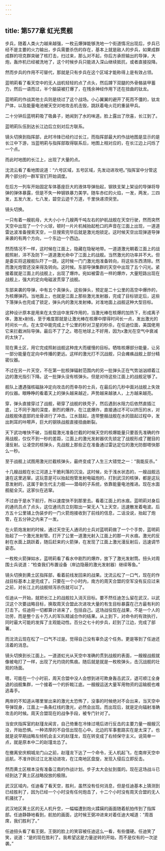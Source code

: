 ```yaml
---
---
---
```

title: 第577章 虹光贯舰
---



步兵，随着人类火力越来越强，一枚云爆弹能够洗地一个街道情况出现后，步兵已经不是主要的火力输出，步兵需要杀伤的存在，基本上就是敌人的步兵，如果成群成群的坦克群突破了核打击，扫过来，那么对不起，你后方承担输出的导弹，大炮，轰炸机已经被洗地了，这个时候步兵只能进入深山继续抵抗，或者直接投降。

然而步兵的作用不可替代，那就是只有步兵在这个区域才能称得上是有效占领。

蓝明莉看了看天空中的无人战机轻轻的点了点头，然后蹲下双腿的外骨骼装甲蓄力，然后一语而过，半个脑袋被打爆了，在残余神经作用下还在扭曲的钛龙。

蓝明莉的作战其他士兵则是绕过了这个战场。小心翼翼的避开了死而不僵的，钛龙尸体，以及能量电池被天空对地攻击机击毁，跳跃着电火花的重装甲兵。

二十分钟后蓝明莉吸了吸鼻子，她闻到了水的味道。脸上露出了欣喜，长江到了。

蓝明莉队伍到达长江边后立刻对后方联系。

镜头切换到指挥部，此时冷锋已经约过长江，而指挥部最大的作战地图是显示的是长江中下游，当蓝明莉与指挥部取得联系后，地图上相对应的，在长江边上闪烁了一个点。

而此时地图的长江上，出现了大量的点。

沈流云看了看地图说道：“六号区域，五号区域，先发动进攻吧。”指挥室中分管这两个部分的一群军官们开始调度。

在后方一列车开始固定车体基座巨大的液体导弹抬起，钢铁支架上架设的导弹将导弹的弹体暴露，但是不失一种钢铁暴力美学。随车赤红的火焰，一发，两发，三四发，五发六发，七八发，碧空云迹千万道，千里快递须臾至。

镜头切换。

一只有着一艘航母，大大小小十几艘两千吨左右的护航战舰在天空行驶，然而突然天空中出现了一个个火球，顿时一片片机械抬起枪口的声音在江面上出现，一道道雷达波准备搜索天空，一旦搜索完毕后就是激光炮锁定。这时候天空出现弹道导弹来袭的有两个方向，一个东边一个西边。

然而情况不一样，这时候在江面上，隐藏在隐秘地带。一道道激光朝着江面上的战舰照射，淬不及防下一道道激光命中了江面上的战舰。当然激光的功率并不大。但是委实将这艘舰队吓了一跳，这时候一门门激光炮准备转向，将这些东西清除。然而激光炮管还没来得及转向。这时候。东部导弹集群的天空中出现了五个闪光。紧接着就是江面上的战舰上，出现了爆炸。宛如被雷击一样的爆炸，大量短路出现在战舰上，强大的定向电磁波贯穿了战舰。

东部来袭的导弹，中有五个真弹头，这些弹头，预定是二十公里的高空中爆炸的，为核爆弹药。当地面上，也就是江面上那些激光发射器，完成了目标锁定后，这些下落弹头也完成了锁定，弹头内的激光发射棒。对准地面上战舰这种大型目标。

这种设计原本是用来在太空战中发挥作用的，当激光棒在核爆的加热下，形成离子体，激发x射线，至于难度那就是让激光棒在核爆中撑得时间长一点，发出激光的时间长一点。在太空中能完成上千公里的秒对卫星的秒杀，在任迪位面，美国佬用它来拦截洲际导弹。最后不了了之。嗯在地球上不好用，因为x激光在空气中衰减的太快了。

现在黄土区，用它完成照射战舰这种庞大而缓慢的目标。牺牲核爆部分能量，让另一部分能量在定向中传播的更远。这样的激光打不沉战舰，只会瘫痪战舰上部分精密仪器。

不过在另一片天空，不在第一批核弹辐射范围内的另一批弹头正在气势汹汹顺着江边的激光指引下降。这一批弹头没有核弹头。但是对待这些江面上的战舰足够了。

舰队上遭遇强核磁脉冲定向攻击的而幸存的士兵，在最后的几秒中面对战舰上失效的仪器。眼睁睁的看着天上的弹头越来越近，声势越来越骇人，上方越来越亮。

穿，弹头直接穿过了战舰，砸穿了战舰的铁壳子，然后遇到水阻力后依然直插江底，江不同于海的深度，剧烈的爆炸，在江底爆炸，直接通过不可以挤压的水，对战舰舰体底部的龙骨进行了冲击。江水鼓起，连带整艘战舰在水的鼓起过程中，发出刺耳的咔嚓声，巨大的钢铁战舰直接扭曲断裂。

天下武功唯快不破，当舰载激光准备拦截的时候天空的核爆能量只要首先准确的作用战舰，仅仅不到一秒的差距，江面上的激光发射器优先锁定了战舰形成了醒目的漫反射。让凌空的核弹头，先战舰上那些正在准备通过雷达定位的激光防御塔快那么一秒。

至于战舰上试图用激光拦截核弹头，最终变成了人生三大错觉之一：“我能反杀。”

十几艘战舰在长江河道上干脆利落的沉没。这时候，处于浅水状态的，一艘战舰迅速在这里逃窜。这玩意是可以抬起炮管发射电磁炮的，打到武汉的核弹，都是这玩意发射的，这属于新生代主力舰——潜母的子系统，依靠能量电池推进。现在水面舰艇全灭。这家伙在逃窜。

不过由于是水下航行，所以速度快不到那里去。看着江面上的水痕。蓝明莉对身后的通讯员点了点头，这位通讯员立刻取出一架无人飞上天空，迅速散发着电波。后方五十公里铺上伪装步的一门火箭炮接收到了前线的信息，二话没说，抬起了炮管，在五分钟之内来了一发。

在火箭炮发射的时候，通过天空无人通讯的士兵对蓝明莉做了一个个手势，蓝明莉抬起了一个激光发射管。打开了公里一道激光射入江面上的那一片水痕。激光的反射在水面上跳跃着，随后赶来的火箭弹，在发现了江面上激光漫反射后，迅速调节姿态。

一枚枚火箭弹如水，蓝明莉看了看水中剧烈的爆炸，放下了激光发射筒。扭头对周围士兵说道：“检查我们布置设备（岸边隐蔽的激光发射器）继续等鱼。”

镜头切换到黄土区指挥部，看着前线发回来的战果。沈流云松了一口气，现在的作战目标基本上是完成了。只要在一个小时内，南方的周天合盟的空军没有反应过来之前，对长江上的战舰倾泻杀伤就可以了。

任迪从一开始，就把长江上的战舰拉入消灭目标。要不然任迪怎么留在武汉，以武汉这个次要战略目标，换取周天合盟此次进攻大量的有生目标暴露在己方最有利的打击下。任迪将一切都算计进来了，包括自己。这场战役现在战果，不是一个人的功劳，而是整个五十万人的军队精诚合作的结果。从上到下，对命令的有效执行，同时最大可能的发挥了主观能动性。百分之七十的步兵，赶到了江边，完成了部署。

而沈流云现在松了一口气不过是。觉得自己没有辜负这个任务。更是等到了任迪还活着的消息。

镜头切换到长江面上。一道道虹光从天空中准确的贯到战舰的表面，一艘艘战舰就像被电打了一样，出现了光灼烧的焦痕。随后就是就是一枚枚弹头，击沉战舰的壮观的场面。

嗯，可能在一个小时前，周天合盟中没人会想到进可欺身轰击武汉，退可顺江全身退的战舰集群，一个接着一个的折戟江底。一艘艘运送大量军用物资的运输舰也难逃毒手。

两岸的不知道从哪里冒出来的激光太恐怖了，没事的时候绝对不会出来，当天空中导弹现身，江面上一条条红线的激光，必然会出现。而出现后，就是定向辐射准确攻击的时候。周天合盟现在的战争手段，被专门针对了。

当安庆指挥室的赵瑾龙闻言，自己倚重在冷锋过境后进行反击的主要力量一艘艘沉没，开始恐惧。一种浓厚的不自信出现在心中。北边的军事套路实在是太深了。也就是说早期战略左倾机会主义的赵瑾龙，现在转变成了右倾保守主义。说简单一点，就是原本中二的赵瑾龙怂了。

在撤离安庆桐城龙门山之前，赵瑾龙下达了一个命令，无人机起飞，在南岸天空中巡航，不准许跃过江北发动进攻，在江南地区盘旋，发现入侵后立即反击。

然而黄土区根本没有准备江南的作战计划。步子太大会扯到蛋的。现在这场战斗已经到达了黄土区战略投放的极限。

武汉区域内，任迪看了看天空，胜利，虽然没有任何消息，但是任迪基本上猜测到已经胜利了，因为已经一个小时没有任何炮击了，十二个小时没有周天合盟的无人机骚扰了。

武汉地区黄土区的无人机升空，一幅幅遭到炮火蹂躏的画面随着航拍传到了指挥部。任迪静静地看到，航拍的画面，这时候王弼冲进来对着任迪大喊道：“周首席，我们胜利了。”

任迪扭头看了看王弼，王弼的脸上的笑容被任迪这么一看，有些僵硬。任迪笑了笑，说道：“是的现在胜利了。我希望这是力量逆转的开始，而不是仅有的一次逆袭。”